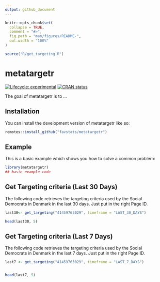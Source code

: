 ```yaml
---
output: github_document
---
```


<!-- README.md is generated from README.Rmd. Please edit that file -->

```r
knitr::opts_chunk$set(
  collapse = TRUE,
  comment = "#>",
  fig.path = "man/figures/README-",
  out.width = "100%"
)

source("R/get_targeting.R")
```

# metatargetr

<!-- badges: start -->
[![Lifecycle: experimental](https://img.shields.io/badge/lifecycle-experimental-orange.svg)](https://lifecycle.r-lib.org/articles/stages.html#experimental)
[![CRAN status](https://www.r-pkg.org/badges/version/metatargetr)](https://CRAN.R-project.org/package=metatargetr)
<!-- badges: end -->

The goal of metatargetr is to ...

## Installation

You can install the development version of metatargetr like so:

``` r
remotes::install_github("favstats/metatargetr")
```

## Example

This is a basic example which shows you how to solve a common problem:

```r
library(metatargetr)
## basic example code
```

## Get Targeting criteria (Last 30 Days)

The following code retrieves the targeting criteria used by the Social Democrats in Denmark in the last 30 days. Just put in the right Page ID.

```r
last30<- get_targeting("41459763029", timeframe = "LAST_30_DAYS")

head(last30, 5)
```

## Get Targeting criteria (Last 7 Days)

The following code retrieves the targeting criteria used by the Social Democrats in Denmark in the last 7 days. Just put in the right Page ID.

```r
last7 <- get_targeting("41459763029", timeframe = "LAST_7_DAYS")


head(last7, 5)
```
